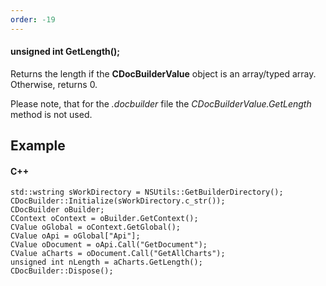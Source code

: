 ```yaml
---
order: -19
---
```

#### unsigned int GetLength();

Returns the length if the **CDocBuilderValue** object is an array/typed array. Otherwise, returns 0.

Please note, that for the *.docbuilder* file the *CDocBuilderValue.GetLength* method is not used.

## Example

#### C++

```
std::wstring sWorkDirectory = NSUtils::GetBuilderDirectory();
CDocBuilder::Initialize(sWorkDirectory.c_str());
CDocBuilder oBuilder;
CContext oContext = oBuilder.GetContext();
CValue oGlobal = oContext.GetGlobal();
CValue oApi = oGlobal["Api"];
CValue oDocument = oApi.Call("GetDocument");
CValue aCharts = oDocument.Call("GetAllCharts");
unsigned int nLength = aCharts.GetLength();
CDocBuilder::Dispose();
```
